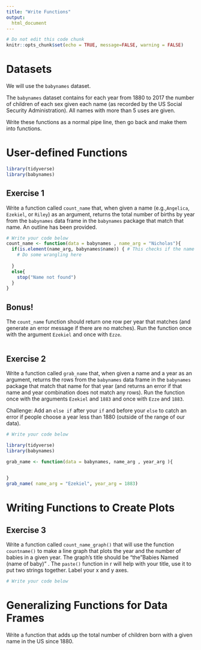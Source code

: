 ```yaml
---
title: "Write Functions"
output:
  html_document
---
```


```r
# Do not edit this code chunk
knitr::opts_chunk$set(echo = TRUE, message=FALSE, warning = FALSE)
```

# Datasets

We will use the `babynames` dataset.

The `babynames` dataset contains for each year from 1880 to 2017 the number of children of each sex given each name (as recorded by the US Social Security Administration). All names with more than 5 uses are given.

Write these functions as a normal pipe line, then go back and make them into functions. 

# User-defined Functions

```r
library(tidyverse)
library(babynames)

```

## Exercise 1

Write a function called `count_name` that, when given a name (e.g.,`Angelica`, `Ezekiel`, or `Riley`) as an argument, returns the total number of births by year from the `babynames` data frame in the `babynames` package that match that name. An outline has been provided.

```r
# Write your code below
count_name <- function(data = babynames , name_arg = "Nicholas"){
  if(is.element(name_arg, babynames$name)) { # This checks if the name is in the babyname's name columnm.
    # Do some wrangling here
      
  }
  else{
    stop("Name not found")
  }
}


```


## Bonus!

The `count_name` function should return one row per year that matches (and generate an error message if there are no matches). Run the function once with the argument `Ezekiel` and once with `Ezze`.

```r


```

## Exercise 2

Write a function called `grab_name` that, when given a name and a year as an argument, returns the rows from the `babynames` data frame in the `babynames` package that match that name for that year (and returns an error if that name and year combination does not match any rows). Run the function once with the arguments `Ezekiel` and `1883` and once with `Ezze` and `1883`. 

Challenge: Add an `else if` after your `if` and before your `else` to catch an error if people choose a year less than 1880 (outside of the range of our data). 

```r
# Write your code below

library(tidyverse)
library(babynames)

grab_name <- function(data = babynames, name_arg , year_arg ){

  
}
grab_name( name_arg = "Ezekiel", year_arg = 1883)

```

# Writing Functions to Create Plots

## Exercise 3

Write a function called `count_name_graph()` that will use the function `countname()` to make a line graph that plots the year and the number of babies in a given year. The graph's title should be "the "Babies Named (name of baby)" . The `paste()` function in r will help with your title, use it to put two strings together. Label your x and y axes. 

```r
# Write your code below

```

# Generalizing Functions for Data Frames

Write a function that adds up the total number of children born with a given name in the US since 1880. 

```r

```


